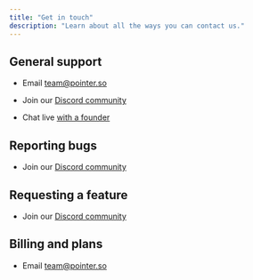```yaml
---
title: "Get in touch"
description: "Learn about all the ways you can contact us."
---
```


## General support

* Email [team@pointer.so](mailto:team@pointer.so)

* Join our [Discord community](https://dub.sh/pointer-community)

* Chat live [with a founder](https://cal.com/nealchopra/chat)

## Reporting bugs

* Join our [Discord community](https://dub.sh/pointer-community)

## Requesting a feature

* Join our [Discord community](https://dub.sh/pointer-community)

## Billing and plans

* Email [team@pointer.so](mailto:team@pointer.so)